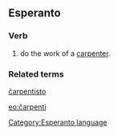 ==Esperanto==
===Verb===
# do the work of a [[carpenter]].
===Related terms===
[[ĉarpentisto]]

[[eo:ĉarpenti]]
[[Category:Esperanto language]]
{{Universala Vortaro}}